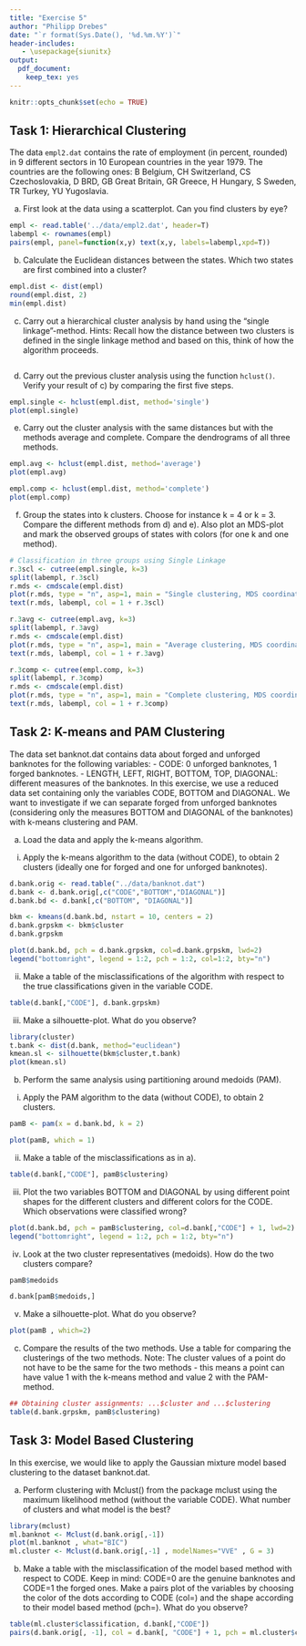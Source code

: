 ```yaml
---
title: "Exercise 5"
author: "Philipp Drebes"
date: "`r format(Sys.Date(), '%d.%m.%Y')`"
header-includes:
   - \usepackage{siunitx}
output:
  pdf_document:
    keep_tex: yes
---
```


```r
knitr::opts_chunk$set(echo = TRUE)
```

## Task 1: Hierarchical Clustering

The data `empl2.dat` contains the rate of employment (in percent, rounded) in 9 different sectors in 10 European countries in the year 1979. The countries are the following ones: B Belgium, CH Switzerland, CS Czechoslovakia, D BRD, GB Great Britain, GR Greece, H Hungary, S Sweden, TR Turkey, YU Yugoslavia.

a)  First look at the data using a scatterplot. Can you find clusters by eye?

```r
empl <- read.table('../data/empl2.dat', header=T)
labempl <- rownames(empl)
pairs(empl, panel=function(x,y) text(x,y, labels=labempl,xpd=T))
```

b)  Calculate the Euclidean distances between the states. Which two states are first combined into a cluster?

```r
empl.dist <- dist(empl)
round(empl.dist, 2)
min(empl.dist)
```

c)  Carry out a hierarchical cluster analysis by hand using the "single linkage"-method. Hints: Recall how the distance between two clusters is defined in the single linkage method and based on this, think of how the algorithm proceeds.

```r

```

d)  Carry out the previous cluster analysis using the function `hclust()`. Verify your result of c) by comparing the first five steps.

```r
empl.single <- hclust(empl.dist, method='single')
plot(empl.single)
```

e)  Carry out the cluster analysis with the same distances but with the methods average and complete. Compare the dendrograms of all three methods.

```r
empl.avg <- hclust(empl.dist, method='average')
plot(empl.avg)

empl.comp <- hclust(empl.dist, method='complete')
plot(empl.comp)
```

f)  Group the states into k clusters. Choose for instance k = 4 or k = 3. Compare the different methods from d) and e). Also plot an MDS-plot and mark the observed groups of states with colors (for one k and one method).

```r
# Classification in three groups using Single Linkage 
r.3scl <- cutree(empl.single, k=3)
split(labempl, r.3scl)
r.mds <- cmdscale(empl.dist)
plot(r.mds, type = "n", asp=1, main = "Single clustering, MDS coordinates")
text(r.mds, labempl, col = 1 + r.3scl)
```

```r
r.3avg <- cutree(empl.avg, k=3)
split(labempl, r.3avg)
r.mds <- cmdscale(empl.dist)
plot(r.mds, type = "n", asp=1, main = "Average clustering, MDS coordinates")
text(r.mds, labempl, col = 1 + r.3avg)
```

```r
r.3comp <- cutree(empl.comp, k=3)
split(labempl, r.3comp)
r.mds <- cmdscale(empl.dist)
plot(r.mds, type = "n", asp=1, main = "Complete clustering, MDS coordinates")
text(r.mds, labempl, col = 1 + r.3comp)
```

## Task 2: K-means and PAM Clustering

The data set banknot.dat contains data about forged and unforged banknotes for the following variables: - CODE: 0 unforged banknotes, 1 forged banknotes. - LENGTH, LEFT, RIGHT, BOTTOM, TOP, DIAGONAL: different measures of the banknotes. In this exercise, we use a reduced data set containing only the variables CODE, BOTTOM and DIAGONAL. We want to investigate if we can separate forged from unforged banknotes (considering only the measures BOTTOM and DIAGONAL of the banknotes) with k-means clustering and PAM.

a)  Load the data and apply the k-means algorithm.

<!-- -->

i.  Apply the k-means algorithm to the data (without CODE), to obtain 2 clusters (ideally one for forged and one for unforged banknotes).

```r
d.bank.orig <- read.table("../data/banknot.dat")
d.bank <- d.bank.orig[,c("CODE","BOTTOM","DIAGONAL")]
d.bank.bd <- d.bank[,c("BOTTOM", "DIAGONAL")]

bkm <- kmeans(d.bank.bd, nstart = 10, centers = 2)
d.bank.grpskm <- bkm$cluster
d.bank.grpskm

plot(d.bank.bd, pch = d.bank.grpskm, col=d.bank.grpskm, lwd=2)
legend("bottomright", legend = 1:2, pch = 1:2, col=1:2, bty="n")
```

ii. Make a table of the misclassifications of the algorithm with respect to the true classifications given in the variable CODE.

```r
table(d.bank[,"CODE"], d.bank.grpskm)
```

iii. Make a silhouette-plot. What do you observe?

```r
library(cluster)
t.bank <- dist(d.bank, method="euclidean")
kmean.sl <- silhouette(bkm$cluster,t.bank)
plot(kmean.sl)
```

b)  Perform the same analysis using partitioning around medoids (PAM).

<!-- -->

i.  Apply the PAM algorithm to the data (without CODE), to obtain 2 clusters.

```r
pamB <- pam(x = d.bank.bd, k = 2)

plot(pamB, which = 1)
```

ii. Make a table of the misclassifications as in a).

```r
table(d.bank[,"CODE"], pamB$clustering)
```

iii. Plot the two variables BOTTOM and DIAGONAL by using different point shapes for the different clusters and different colors for the CODE. Which observations were classified wrong?

```r
plot(d.bank.bd, pch = pamB$clustering, col=d.bank[,"CODE"] + 1, lwd=2)
legend("bottomright", legend = 1:2, pch = 1:2, bty="n")
```

iv. Look at the two cluster representatives (medoids). How do the two clusters compare?

```r
pamB$medoids

d.bank[pamB$medoids,]
```

v.  Make a silhouette-plot. What do you observe?

```r
plot(pamB , which=2)
```

c)  Compare the results of the two methods. Use a table for comparing the clusterings of the two methods. Note: The cluster values of a point do not have to be the same for the two methods - this means a point can have value 1 with the k-means method and value 2 with the PAM-method.

```r
## Obtaining cluster assignments: ...$cluster and ...$clustering
table(d.bank.grpskm, pamB$clustering)
```

## Task 3: Model Based Clustering

In this exercise, we would like to apply the Gaussian mixture model based clustering to the dataset banknot.dat.

a)  Perform clustering with Mclust() from the package mclust using the maximum likelihood method (without the variable CODE). What number of clusters and what model is the best?

```r
library(mclust)
ml.banknot <- Mclust(d.bank.orig[,-1])
plot(ml.banknot , what="BIC")
ml.cluster <- Mclust(d.bank.orig[,-1] , modelNames="VVE" , G = 3)
```

b)  Make a table with the misclassification of the model based method with respect to CODE. Keep in mind: CODE=0 are the genuine banknotes and CODE=1 the forged ones. Make a pairs plot of the variables by choosing the color of the dots according to CODE (col=) and the shape according to their model based method (pch=). What do you observe?

```r
table(ml.cluster$classification, d.bank[,"CODE"])
pairs(d.bank.orig[, -1], col = d.bank[, "CODE"] + 1, pch = ml.cluster$classification)
```
